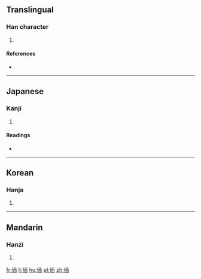 ==Translingual==

===Han character===
{{Han char|rn=9|rad=人|as=09|sn=11|four=2127<sub>7</sub>|canj=人竹十X (OHJX)|ids=⿰[[亻]][[臿]]}}

# {{defn|Han|sort=人09}}

====References====
* {{Han ref|kx=0110.310|dkj=00863|dj=0236.150|hdz=10192.040|uh=505B|ud=20571|bh=D458|bd=54360}}

----

==Japanese==

===Kanji===
{{ja-kanji|grade=|rs=人09}}

# {{defn|lang=ja|sort=人09}}

====Readings====
* {{ja-readings|on=[[そう]] (sō), [[さふ]] (safu)|kun=[[わるがしこい]] (warugashikoi)}}

----

==Korean==

===Hanja===
{{ko-hanja|hangeul=삽|rv=sap|mr=sap}}

# {{defn|lang=ko|sort=人09}}

----

==Mandarin==

===Hanzi===
{{cmn-hanzi|pin=[[chā]] ([[cha1]])|wg=[[ch'a1|ch'a<sup>1</sup>]]}}

# {{defn|lang=cmn|sort=人09}}

[[fr:偛]]
[[li:偛]]
[[hu:偛]]
[[pl:偛]]
[[zh:偛]]